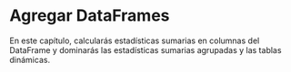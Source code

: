 # Agregar DataFrames

En este capítulo, calcularás estadísticas sumarias en columnas del DataFrame y dominarás las estadísticas sumarias agrupadas y las tablas dinámicas.